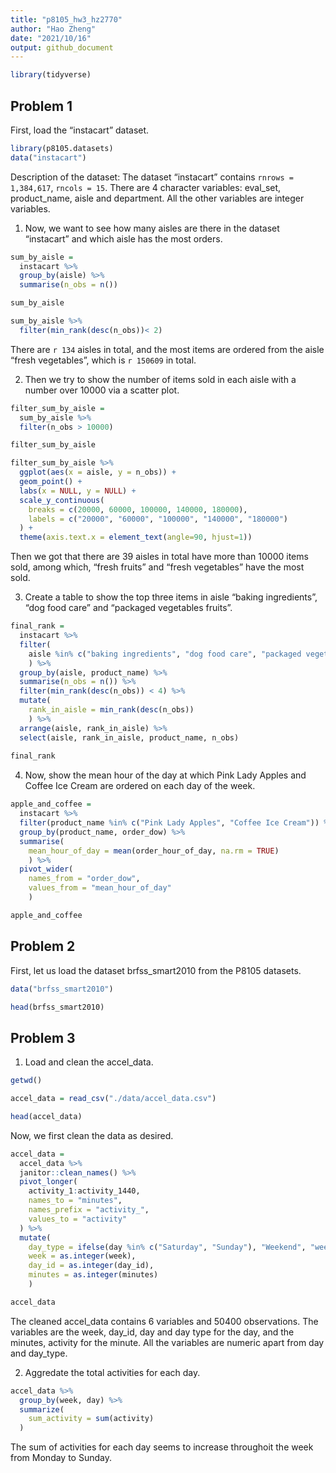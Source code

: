 ```yaml
---
title: "p8105_hw3_hz2770"
author: "Hao Zheng"
date: "2021/10/16"
output: github_document
---
```

```r
library(tidyverse)
```


## Problem 1

First, load the "instacart" dataset.
```r
library(p8105.datasets)
data("instacart")
```


Description of the dataset: The dataset "instacart" contains `rnrows = 1,384,617`, `rncols = 15`. There are 4 character variables: eval_set, product_name, aisle and department. All the other variables are integer variables.


1. Now, we want to see how many aisles are there in the dataset "instacart" and which aisle has the most orders.

```r
sum_by_aisle = 
  instacart %>% 
  group_by(aisle) %>% 
  summarise(n_obs = n())

sum_by_aisle

sum_by_aisle %>% 
  filter(min_rank(desc(n_obs))< 2)
```

There are `r 134` aisles in total, and the most items are ordered from the aisle "fresh vegetables", which is `r 150609` in total.



2. Then we try to show the number of items sold in each aisle with a number over 10000 via a scatter plot.
```r
filter_sum_by_aisle = 
  sum_by_aisle %>% 
  filter(n_obs > 10000)

filter_sum_by_aisle

filter_sum_by_aisle %>%
  ggplot(aes(x = aisle, y = n_obs)) +
  geom_point() +
  labs(x = NULL, y = NULL) +
  scale_y_continuous(
    breaks = c(20000, 60000, 100000, 140000, 180000),
    labels = c("20000", "60000", "100000", "140000", "180000")
  ) +
  theme(axis.text.x = element_text(angle=90, hjust=1))
```

Then we got that there are 39 aisles in total have more than 10000 items sold, among which, "fresh fruits" and "fresh vegetables" have the most sold.



3. Create a table to show the top three items in aisle "baking ingredients", "dog food care" and "packaged vegetables fruits".
```r
final_rank =
  instacart %>%
  filter(
    aisle %in% c("baking ingredients", "dog food care", "packaged vegetables fruits")
    ) %>% 
  group_by(aisle, product_name) %>% 
  summarise(n_obs = n()) %>% 
  filter(min_rank(desc(n_obs)) < 4) %>% 
  mutate(
    rank_in_aisle = min_rank(desc(n_obs))
    ) %>% 
  arrange(aisle, rank_in_aisle) %>% 
  select(aisle, rank_in_aisle, product_name, n_obs)
  
final_rank
```



4. Now, show the mean hour of the day at which Pink Lady Apples and Coffee Ice Cream are ordered on each day of the week.

```r
apple_and_coffee = 
  instacart %>%
  filter(product_name %in% c("Pink Lady Apples", "Coffee Ice Cream")) %>% 
  group_by(product_name, order_dow) %>%  
  summarise(
    mean_hour_of_day = mean(order_hour_of_day, na.rm = TRUE)
    ) %>% 
  pivot_wider( 
    names_from = "order_dow", 
    values_from = "mean_hour_of_day"
    ) 

apple_and_coffee
```



## Problem 2

First, let us load the dataset brfss_smart2010 from the P8105 datasets.
```r
data("brfss_smart2010")

head(brfss_smart2010)
```

<!-- First, do some data cleaning. -->
<!-- ```{r} -->
<!-- brfss_smart2010 = -->
<!--   janitor::clean_names(brfss_smart2010) %>% -->
<!--   filter(topic == "Overall Health", -->
<!--          response %in% c("Excellent", "Very good", "Good", "Fair", "Poor")) %>% -->
<!--   mutate( -->
<!--     as.factor(response, levels = (display_oreder)) -->
<!--     ) -->

<!-- head(brfss_smart2010) -->
<!-- ``` -->

<!-- 1. Find the states that were observed at 7 or more locations in 2002. -->
<!-- ```{r} -->
<!-- df = -->
<!-- brfss_smart2010 %>% -->
<!--   filter(year == 2002) %>% -->
<!--   group_by(locationabbr) %>% -->
<!--   filter(count(distinct(locationdesc)) >= 7) -->

<!-- df -->
<!-- ``` -->


## Problem 3

1. Load and clean the accel_data.
```r
getwd()

accel_data = read_csv("./data/accel_data.csv")

head(accel_data)
```

Now, we first clean the data as desired.
```r
accel_data =
  accel_data %>% 
  janitor::clean_names() %>% 
  pivot_longer(
    activity_1:activity_1440,
    names_to = "minutes",
    names_prefix = "activity_",
    values_to = "activity"
  ) %>% 
  mutate(
    day_type = ifelse(day %in% c("Saturday", "Sunday"), "Weekend", "weekday"),
    week = as.integer(week),
    day_id = as.integer(day_id),
    minutes = as.integer(minutes)
    )

accel_data

```
The cleaned accel_data contains 6 variables and 50400 observations. The variables are the week, day_id, day and day type for the day, and the minutes, activity for the minute. All the variables are numeric apart from day and day_type.


2. Aggredate the total activities for each day.
```r
accel_data %>% 
  group_by(week, day) %>% 
  summarize(
    sum_activity = sum(activity)
  )
```
The sum of activities for each day seems to increase throughoit the week from Monday to Sunday.




